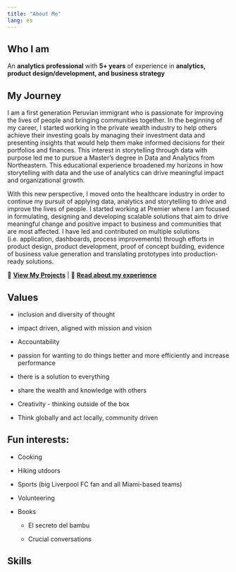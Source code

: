 ```yaml
---
title: "About Me"
lang: es
---
```


## Who I am

An **analytics professional** with **5+ years** of experience in **analytics, product design/development, and business strategy**

## **My Journey**

I am a first generation Peruvian immigrant who is passionate for improving the lives of people and bringing communities together. In the beginning of my career, I started working in the private wealth industry to help others achieve their investing goals by managing their investment data and presenting insights that would help them make informed decisions for their portfolios and finances. This interest in storytelling through data with purpose led me to pursue a Master's degree in Data and Analytics from Northeastern. This educational experience broadened my horizons in how storytelling with data and the use of analytics can drive meaningful impact and organizational growth.

With this new perspective, I moved onto the healthcare industry in order to continue my pursuit of applying data, analytics and storytelling to drive and improve the lives of people. I started working at Premier where I am focused in formulating, designing and developing scalable solutions that aim to drive meaningful change and positive impact to business and communities that are most affected. I have led and contributed on multiple solutions  (i.e. application, dashboards, process improvements) through efforts in product design, product development, proof of concept building, evidence of business value generation and translating prototypes into production-ready solutions.

🔗 [**View My Projects**](projects.qmd) \| 🔗 [**Read about my experience**](blog.qmd)

## Values

-   inclusion and diversity of thought

-   impact driven, aligned with mission and vision

-   Accountability

-   passion for wanting to do things better and more efficiently and increase performance

-   there is a solution to everything

-   share the wealth and knowledge with others

-   Creativity - thinking outside of the box

-   Think globally and act locally, community driven

## Fun interests:

-   Cooking

-   Hiking utdoors

-   Sports (big Liverpool FC fan and all Miami-based teams)

-   Volunteering

-   Books

    -   El secreto del bambu

    -   Crucial conversations

## Skills
